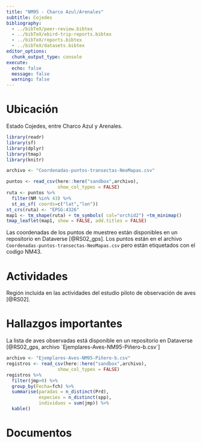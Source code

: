 ```yaml
---
title: "NM95 - Charco Azul/Arenales"
subtitle: Cojedes
bibliography: 
  - ../bibTeX/peer-review.bibtex
  - ../bibTeX/ebird-trip-reports.bibtex
  - ../bibTeX/reports.bibtex
  - ../bibTeX/datasets.bibtex
editor_options: 
  chunk_output_type: console
execute:
  echo: false 
  message: false
  warning: false
---
```


# Ubicación

Estado Cojedes, entre Charco Azul y Arenales.

```r
library(readr)
library(sf)
library(dplyr)
library(tmap)
library(knitr)

archivo <- "Coordenadas-puntos-transectas-NeoMapas.csv"

puntos <- read_csv(here::here("sandbox",archivo),
                   show_col_types = FALSE)
ruta <- puntos %>% 
  filter(NM %in% 43) %>%
  st_as_sf( coords=c("lat","lon"))
st_crs(ruta) <- "EPSG:4326"
map1 <- tm_shape(ruta) + tm_symbols( col="orchid2") +tm_minimap()
tmap_leaflet(map1, show = FALSE, add.titles = FALSE)
```

Las coordenadas de los puntos de muestreo están disponibles en un repositorio en Dataverse [@RS02_gps]. Los puntos están en el archivo `Coordenadas-puntos-transectas-NeoMapas.csv` pero están etiquetados con el codigo NM43.


# Actividades

Región incluida en las actividades del estudio piloto de observación de aves [@RS02].

# Hallazgos importantes

La lista de aves observadas está disponible en un repositorio en Dataverse [@RS02_gps, archivo `Ejemplares-Aves-NM95-Piñero-b.csv`]

```r
archivo <- "Ejemplares-Aves-NM95-Piñero-b.csv"
registros <- read_csv(here::here("sandbox",archivo),
                   show_col_types = FALSE)
registros %>% 
  filter(jmp>0) %>% 
  group_by(Fecha=fch) %>% 
  summarise(paradas = n_distinct(Prd),
            especies = n_distinct(spp), 
            individuos = sum(jmp)) %>%
  kable()
```


# Documentos

::: {#refs}
:::

